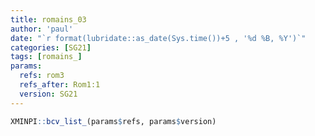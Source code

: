 ```yaml
---
title: romains_03
author: 'paul'
date: "`r format(lubridate::as_date(Sys.time())+5 , '%d %B, %Y')`"
categories: [SG21]
tags: [romains_]
params:
  refs: rom3
  refs_after: Rom1:1
  version: SG21
---
```


```r
XMINPI::bcv_list_(params$refs, params$version)
```


